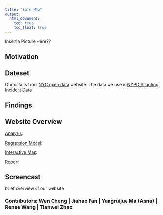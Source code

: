 ```yaml
---
title: "Safe Map"
output: 
  html_document:
    toc: true
    toc_float: true
---
```


Insert a Picture Here??

## Motivation

## Dateset
Our data is from [NYC open data](https://opendata.cityofnewyork.us/) website. The data we use is [NYPD Shooting Incident Data](https://data.cityofnewyork.us/Public-Safety/NYPD-Shooting-Incident-Data-Historic-/833y-fsy8)

## Findings

## Website Overview 
[Analysis](analysis.html):

[Regression Model](model.html):

[Interactive Map](https://ym2813.shinyapps.io/interactive_map_p8105_final/):

[Report](report.html):

## Screencast
brief overview of our website 

### Contributors: Wen Cheng | Jiahao Fan | Yangruijue Ma (Anna) | Renee Wang | Tianwei Zhao